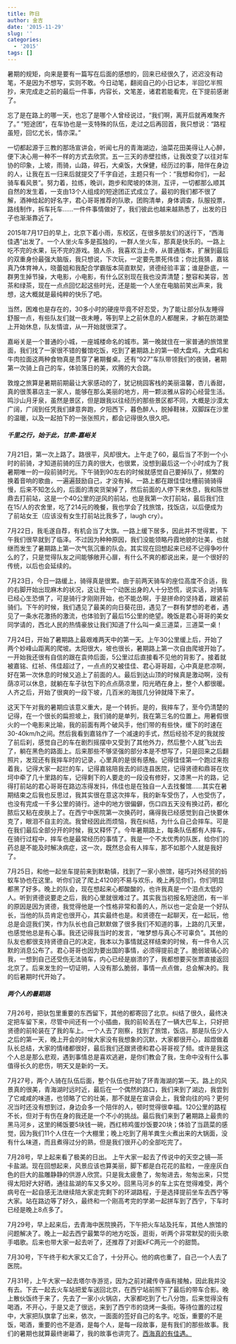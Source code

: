 ```yaml
---
title: 昨日
author: 金吉
date: '2015-11-29'
slug: ''
categories:
  - '2015'
tags: []
---
```



暑期的规矩，向来是要有一篇写在后面的感想的，回来已经很久了，迟迟没有动笔，不是因为不想写，实则不敢。今日动笔，翻阅自己的小日记本，半回忆半照抄，来完成走之前的最后一件事，内容长，文笔差，诸君若能看完，在下提前感谢了。

忘了是在路上的哪一天，也忘了是哪个人曾经说过，“我们啊，离开后就再难聚齐了。” “短途团”，在车协也是一支特殊的队伍，走过之后再回首，我只想说：“路程虽短，回忆尤长，情亦深。”

一切都起源于三教的那场宣讲会，听闻七月的青海湖边，油菜花田美得让人心醉，便下决心用一种不一样的方式去欣赏。五一三天的赤壁拉练，让我改变了以往对车协的印象，上坡，雨骑，山路，碎石，大桌饭，大保健，经历过的事，陪伴在身边的人，让我在五一归来后就提交了千字自述，主题只有一个：“我想和你们，一起骑车看风景”。努力着，拉练，晚训，跑步和爬坡的体测，互评，一切都那么顺其自然的发生着，一支由13个人组成的短途团正式成立了。最初的我们都不很了解，酒神给起的好名字，君心哥哥推荐的队歌，团购清单，身体调查，队服投票，路线制作，拆车托车……一件件事情做好了，我们彼此也越来越熟悉了，出发的日子也渐渐靠近了。

2015年7月17日的早上，北京下着小雨，东校区，在很多朋友们的送行下，“西海佳遇”出发了。一个人坐火车多是孤独的，一群人坐火车，那真是快乐的。一路上吃不完的水果，玩不完的游戏。狼人杀，我喜欢当上帝，从普通版本，扩展到最后的双重身份最强大脑版，我只想说，下次玩，一定要先票死伟佳；你比我猜，嘉铭真乃体育神人，晓蕾姐和我配合学霸版本简直默契，贤德经验丰富；谁是卧底，一群男生掉节操，大电影，小电影，有什么区别现在我也没弄清楚；整容和美容，苦茶和绿茶，现在一点点回忆起这些时光，还是能一个人坐在电脑前笑出声来，我想，这大概就是最纯粹的快乐了吧。

当然，困难也是存在的，30多小时的硬座毕竟不好忍受，为了能让部分队友睡得舒服一点，有些队友们就一夜未睡，等到早上之前休息的人都醒来，才躺在防潮垫上开始休息，队友情谊，从一开始就很深了。

嘉峪关是一个普通的小城，一座城楼命名的城市。第一晚就住在一家普通的旅馆里面，我们找了一家很不错的餐馆吃饭，吃到了暑期路上的第一顿大盘鸡，大盘鸡和牛肉拉面这两种食物真是贯穿了暑期餐桌。还有“927”车队带领我们的夜骑，暑期第一次骑上自己的车，体验落日的美，欢腾的大合跳。

敦煌之旅算是暑期前期最让大家感动的了，犹记桃园客栈的美丽温馨，杏儿香甜，真的很羡慕店主一家人，能够在那么美丽的地方，用一颗淡雅从容的心经营生活。鸣沙山月牙泉，虽然是景区，但是跟我以往经历的那些景区都不同，大概是沙漠太广阔，广阔到任凭我们肆意奔跑，夕阳西下，暮色醉人，脱掉鞋袜，双脚踩在沙里的温暖，以及一起拍下的一张张照片，都会记得很久很久吧。


##### 千里之行，始于此，甘肃-嘉峪关

7月21日，第一次上路了。路很平，风却很大。上午走了60，最后当了不到一个小时的前骑，才知道前骑的压力真的很大，也很累，没想到最后这一个小时成为了我暑期唯一的一段前骑时光。下午骑到90左右的时候就感觉自己要掉队了，频繁的换着音响的歌曲，一遍遍鼓励自己，才没有掉。一路上都在跟佳佳吐槽前骑骑得慢，后来不知怎么的，后面的清奕货架掉了，然后前面的人停下来休息，我和陈世鼎去打前站，这是一个40公里的逆风的前站，也是我第一次打前站，最后我们住在15/人的农舍里，吃了214元的晚餐，我也学会了找旅馆，找饭店，以后便成为了前站女王（应该没有女生打前站比我多了，laugh cry）。 

7月22日，我毛遂自荐，有机会当了大旗。一路上缓下居多，因此并不觉得累，下午我们很早就到了临泽。不过因为种种原因，我们没能领略丹霞地貌的壮美，也就继而发生了暑期路上第一次气氛沉重的队会。其实现在回想起来已经不记得争吵什么的了，只是觉得队友之间能够敞开心扉，有什么不爽的都说出来，是一个很好的传统，以后也会延续的。

7月23日，今日一路缓上，骑得真是很累。由于前两天骑车的座位高度不合适，我的右脚开始出现麻木的状况，这让我一个动医出身的人十分恐慌，说实话，对骑车已经心生恐惧了，可是骑行才刚刚开始，也不能怂啊，于是拼命的坚持着，跟紧前骑们。下午的时候，我们遇见了最美的向日葵花田，遇见了一群有梦想的老者，遇见了一条水花激扬的激流，也体验到了最后15公里的绝望。晚饭是君心哥哥的美女同学请的，西北人民的热情豪放让我们知道了什么叫一桌三道菜，三道菜一桌！

7月24日，开始了暑期路上最艰难两天中的第一天。上午30公里缓上后，开始了两个妙峰山距离的爬坡。太阳很大，坡也很长，暑期路上第一次自由爬坡开始了。一开始我还很有自信的跟在袁帅后面，5公里过后直接看不见他的背影了。接着就被嘉铭、红祯、伟佳超过了，一点点的又被佳佳、君心哥哥超，心中真是悲凉啊，好在第一次休息的时候又追上了前面的人。最后到达山顶的时候真是激动啊，没有荫凉可以休息，就躺在车子驮包下的点点荫凉里，阳光晒在身上，整个人都很暖。人齐之后，开始了很爽的一段下坡，几百米的海拔几分钟就降下来了。

这天下午对我的暑期应该意义重大，是一个转折。是的，我摔车了，至今仍清楚的记得，在一个很长的扁担坡上，我们骑的是单列，我在第三名的位置上。用暑假很火的一个电影来比喻，我的前面有两个破风手，他们带的有些快，缓下的时速在30-40km/h之间。然后我看到嘉铭作了一个减速的手式，然后经验不足的我就按了前后刹，感觉自己的车在剧烈摇摆中又受到了其他外力，然后整个人就飞出去了，躺在黑色的路面上。后来那些不够坚强的部分本是不想写了，只是回来之后翻照片，发现还有我摔车时的记录，心里真的是很有感触。记得佳佳第一个跑过来抱着我，记得大家一起拦的车，记得嘉铭陪我去的祁连县医院，记得贤德和鼎哥在坎坷中牵了几十里路的车，记得剩下的人要走的一段没有修好，又漆黑一片的路，记得打前站的君心哥哥在路边冻得发抖，伟佳也是在独自一人去找餐馆……其实在暑期结束之后我也反思过，我其实很在意这次摔车，我的新车受伤了，人也受伤了，也没有完成一千多公里的骑行。途中的地方很偏僻，伤口四五天没有换过药，都化脓后又粘在皮肤上了。在西宁中医院第一次换药时，痛得我已经感觉到自己快要休克了，眼泪不自主的流。我曾经因此而烦恼，我在纠结，为什么自己会摔车。可是在我们最后全部分开的时候，我又释怀了。今年暑期路上，每条队伍都有人摔车，在骑行过程中，摔车也是最常经历的事情了。我是一个不太优秀的队医，给你们的药总是不能及时解决病症，这一次，既然总会有人摔车，那不如那个人就是我好了。

7月25日，和他一起坐车提前来到默勒镇，找到了一家小旅馆，碰巧对外经贸的蚂蚁车协也在这里。听你们说了爬上4120的不易与欢乐，晚上再见你们，你们明显都黑了好多。晚上的队会，现在想起来心都酸酸的，也许我真是一个泪点太低的人。听到贤德说要走之后，我的心里就很难过了。其实我当初报名短途团，有一半的原因是因为贤德，我觉得他是一个性格非常和善的人，所以也一定会是一个好队长，当他的队员肯定也很开心，其实最终也是。和贤德在一起聊天，在一起玩，他总是会逗我们笑，作为队长也自己默默做了很多我们不知道的事，上路的几天里，也感觉他总是有心事。我还记得我当时的发言，“唯梦想与真心不可辜负”。其他的队友也都很支持贤德自己的决定，我本以为事情就这样结束的时候，有一件令人沉默的消息公布了。君心哥哥也因为要出国的事情，必须得提前走了。脆弱玻璃心的我，一想到自己还受伤无法骑车，内心已经是崩溃的了，我都想要买张票直接返回北京了。后来发生的一切证明，人没有那么脆弱，事情一点点做，总会解决的。我的后暑期时代开始了。

##### 两个人的暑期路

7月26号，把驮包里重要的东西留下，其他的都寄回了北京。纠结了很久，最终决定把车留下来，尽管中间还有一个小插曲，我的前轮丢在了一辆大巴车上，只好把贤德的前轮装在了我的车上。一个人去了刚察，找到了旅馆，饭店。那是队伍少人之后的第一天，晚上开会的时候大家没有我想象的沉默，大家都很开心，超煜做着队长总结，大家的情绪都很好，最后我们还跟贤德和君心哥哥视了频。或许是我这个人总是那么悲观，遇到事情总是喜欢逃避，是你们教会了我，生命中没有什么事值得长久的悲伤，明天又是新的一天。

7月27号，两个人骑在队伍后面，整个队伍也开始了环青海湖的第一天。路上的风景真的很美，青海湖时远时近，最后在一个偶然的路口，我们来到了湖边，我尝到了它咸咸的味道，也领略了它的壮美，那不就是在宣讲会上，我曾向往的吗？更何况当时还没有想到过，身边会多一个陪伴的人，顿时觉得很幸福。120公里的路程不长，但对于有伤在身的我还是一个不小的挑战。最后我们来到了暑期路上最贵的黑马河乡，这里的稀饭要5块钱一碗，西红柿鸡蛋炒饭要20块；体验了当蔬菜的感觉，因为我们11个人住在一个大棚里；晚上吃到了用羊粪生火煮出来的大锅面，没有什么味道，而且煮得过分的熟，但是我们很开心的全部吃完了。

7月28号，早上起来看了极美的日出。
上午大家一起去了传说中的天空之镜---茶卡盐湖。现在回想起来，风景应该也算美丽，脚下都是白花花的盐粒，一座座灰白色的巨大的盐雕静静的供游人欣赏。只是我太疲惫了，匆匆进去，匆匆出来，只觉得太阳好大好晒，通往盐湖的车又多又吵。回黑马河乡的车上实在觉得难受，两个病号在一起自感无法继续陪大家走完剩下的环湖路程，于是选择提前坐车去西宁等大家。站在路边等了好久，最终和一个刚高考完的学弟一起拼车到了西宁，下车时已经是晚上8点多了。

7月29号，早上起来后，去青海中医院换药，下午把火车站及托车，其他人旅馆的问题解决了。晚上一起去西宁最繁华的地方吃饭，逛街，听两个非常默契的街头歌手唱歌。后来也带大家一起去听了，还推荐了对面kFC两元一个的甜筒。

7月30号，下午终于和大家又汇合了，十分开心。他的病也重了，自己一个人去了医院。

7月31号，上午大家一起去塔尔寺游览，因为之前对藏传寺庙有接触，因此我并没有去。下去一起去火车站把爱车送回北京，在西宁站前照下了最后的带车合影。晚上散伙饭终于来了，先去了一家小火锅店，大家都吃到了七八分饱，后来觉得没有喝酒，不开心，于是又走了很远，来到了西宁市的烧烤一条街。等待位置的过程中，大家把队旗拿了出来，依次，一面面的签好自己的名字。吃饭，重要的不是饭，喝酒，重要的也不是酒，是每个人，是每一段故事，是有我们的那些故事。我们的暑期也就算最终谢幕了，我的故事也讲完了。[西海真的有佳遇。](https://www.youtube.com/watch?v=VS5_OUEnl4E&t=1s)





